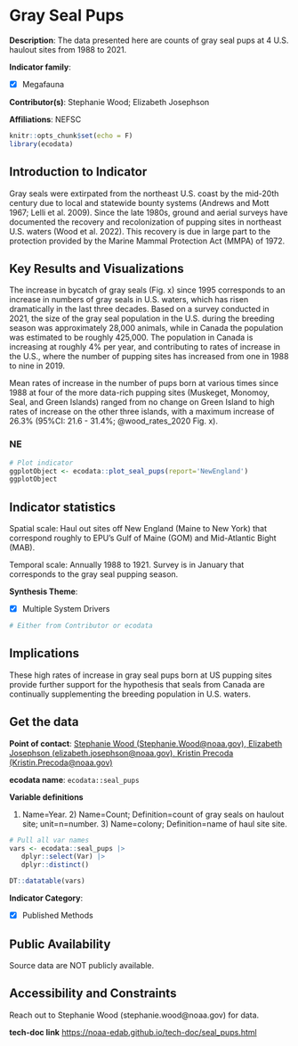 # Gray Seal Pups {#seal_pups}

**Description**: The data presented here are counts of gray seal pups at 4 U.S. haulout sites from 1988 to 2021.

**Indicator family**: 

- [X] Megafauna


**Contributor(s)**: Stephanie Wood; Elizabeth Josephson

**Affiliations**: NEFSC

```{r echo=FALSE}
knitr::opts_chunk$set(echo = F)
library(ecodata)
```
## Introduction to Indicator
Gray seals were extirpated from the northeast U.S. coast by the mid-20th century due to local and statewide bounty systems (Andrews and Mott 1967; Lelli et al. 2009). Since the late 1980s, ground and aerial surveys have documented the recovery and recolonization of pupping sites in northeast U.S. waters (Wood et al. 2022). This recovery is due in large part to the protection provided by the Marine Mammal Protection Act (MMPA) of 1972.

## Key Results and Visualizations
The increase in bycatch of gray seals (Fig. x) since 1995 corresponds to an increase in numbers of gray seals in U.S. waters, which has risen dramatically in the last three decades. Based on a survey conducted in 2021, the size of the gray seal population in the U.S. during the breeding season was approximately 28,000 animals, while in Canada the population was estimated to be roughly 425,000. The population in Canada is increasing at roughly 4% per year, and contributing to rates of increase in the U.S., where the number of pupping sites has increased from one in 1988 to nine in 2019.
Mean rates of increase in the number of pups born at various times since 1988 at four of the more data-rich pupping sites (Muskeget, Monomoy, Seal, and Green Islands) ranged from no change on Green Island to high rates of increase on the other three islands, with a maximum increase of 26.3% (95%CI: 21.6 - 31.4%; @wood_rates_2020 Fig. x).

### NE

```{r plot_seal_pupsNE}
# Plot indicator
ggplotObject <- ecodata::plot_seal_pups(report='NewEngland')
ggplotObject
```


## Indicator statistics 
Spatial scale: Haul out sites off New England (Maine to New York) that correspond roughly to EPU’s Gulf of Maine (GOM) and Mid-Atlantic Bight (MAB).

Temporal scale: Annually 1988 to 1921. Survey is in January that corresponds to the gray seal pupping season.

**Synthesis Theme**:

- [X] Multiple System Drivers


```{r autostats_seal_pups}
# Either from Contributor or ecodata
```

## Implications
These high rates of increase in gray seal pups born at US pupping sites provide further support for the hypothesis that seals from Canada are continually supplementing the breeding population in U.S. waters.

## Get the data

**Point of contact**: [Stephanie Wood (Stephanie.Wood@noaa.gov), Elizabeth Josephson (elizabeth.josephson@noaa.gov), Kristin Precoda (Kristin.Precoda@noaa.gov)](mailto:Stephanie Wood (Stephanie.Wood@noaa.gov), Elizabeth Josephson (elizabeth.josephson@noaa.gov), Kristin Precoda (Kristin.Precoda@noaa.gov)){.email}

**ecodata name**: `ecodata::seal_pups`

**Variable definitions**

1) Name=Year. 2) Name=Count; Definition=count of gray seals on haulout site; unit=n=number. 3) Name=colony; Definition=name of haul site site.

```{r vars_seal_pups}
# Pull all var names
vars <- ecodata::seal_pups |>
   dplyr::select(Var) |>
   dplyr::distinct()

DT::datatable(vars)
```
**Indicator Category**:

- [X] Published Methods


## Public Availability

Source data are NOT publicly available.

## Accessibility and Constraints

Reach out to Stephanie Wood (stephanie.wood@noaa.gov) for data.

**tech-doc link**
<https://noaa-edab.github.io/tech-doc/seal_pups.html>

